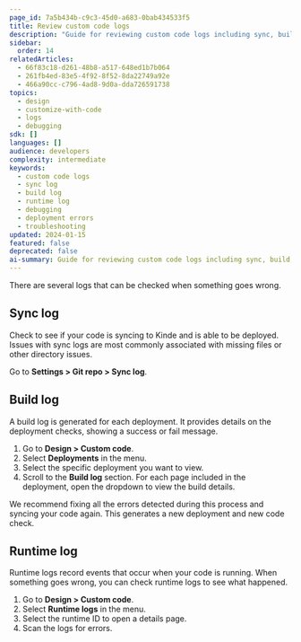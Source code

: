 ```yaml
---
page_id: 7a5b434b-c9c3-45d0-a683-0bab434533f5
title: Review custom code logs
description: "Guide for reviewing custom code logs including sync, build, and runtime logs for debugging deployment issues and troubleshooting code problems."
sidebar:
  order: 14
relatedArticles:
  - 66f83c18-d261-48b8-a517-648ed1b7b064
  - 261fb4ed-83e5-4f92-8f52-8da22749a92e
  - 466a90cc-c796-4ad8-9d0a-dda726591738
topics:
  - design
  - customize-with-code
  - logs
  - debugging
sdk: []
languages: []
audience: developers
complexity: intermediate
keywords:
  - custom code logs
  - sync log
  - build log
  - runtime log
  - debugging
  - deployment errors
  - troubleshooting
updated: 2024-01-15
featured: false
deprecated: false
ai-summary: Guide for reviewing custom code logs including sync, build, and runtime logs for debugging deployment issues and troubleshooting code problems.
---
```


There are several logs that can be checked when something goes wrong.

## Sync log

Check to see if your code is syncing to Kinde and is able to be deployed. Issues with sync logs are most commonly associated with missing files or other directory issues.

Go to **Settings > Git repo > Sync log**.

## Build log

A build log is generated for each deployment. It provides details on the deployment checks, showing a success or fail message.

1. Go to **Design > Custom code**.
2. Select **Deployments** in the menu.
3. Select the specific deployment you want to view.
4. Scroll to the **Build log** section. For each page included in the deployment, open the dropdown to view the build details.

We recommend fixing all the errors detected during this process and syncing your code again. This generates a new deployment and new code check.

## Runtime log

Runtime logs record events that occur when your code is running. When something goes wrong, you can check runtime logs to see what happened.

1. Go to **Design > Custom code**.
2. Select **Runtime logs** in the menu.
3. Select the runtime ID to open a details page.
4. Scan the logs for errors.
